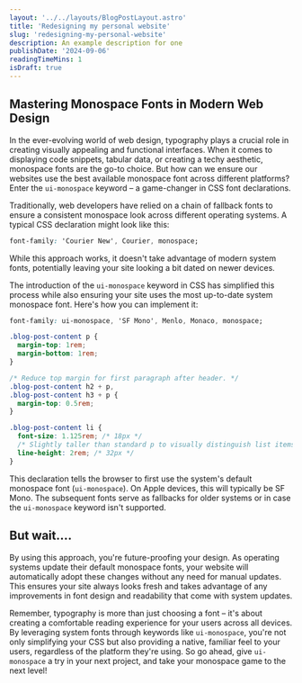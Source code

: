 ```yaml
---
layout: '../../layouts/BlogPostLayout.astro'
title: 'Redesigning my personal website'
slug: 'redesigning-my-personal-website'
description: An example description for one
publishDate: '2024-09-06'
readingTimeMins: 1
isDraft: true
---
```


## Mastering Monospace Fonts in Modern Web Design

In the ever-evolving world of web design, typography plays a crucial role in creating visually appealing and functional interfaces. When it comes to displaying code snippets, tabular data, or creating a techy aesthetic, monospace fonts are the go-to choice. But how can we ensure our websites use the best available monospace font across different platforms? Enter the `ui-monospace` keyword – a game-changer in CSS font declarations.

Traditionally, web developers have relied on a chain of fallback fonts to ensure a consistent monospace look across different operating systems. A typical CSS declaration might look like this:

```css
font-family: 'Courier New', Courier, monospace;
```

While this approach works, it doesn't take advantage of modern system fonts, potentially leaving your site looking a bit dated on newer devices.

The introduction of the `ui-monospace` keyword in CSS has simplified this process while also ensuring your site uses the most up-to-date system monospace font. Here's how you can implement it:

```css
font-family: ui-monospace, 'SF Mono', Menlo, Monaco, monospace;

.blog-post-content p {
  margin-top: 1rem;
  margin-bottom: 1rem;
}

/* Reduce top margin for first paragraph after header. */
.blog-post-content h2 + p,
.blog-post-content h3 + p {
  margin-top: 0.5rem;
}

.blog-post-content li {
  font-size: 1.125rem; /* 18px */
  /* Slightly taller than standard p to visually distinguish list items. */
  line-height: 2rem; /* 32px */
}
```

This declaration tells the browser to first use the system's default monospace font (`ui-monospace`). On Apple devices, this will typically be SF Mono. The subsequent fonts serve as fallbacks for older systems or in case the `ui-monospace` keyword isn't supported.

## But wait....

By using this approach, you're future-proofing your design. As operating systems update their default monospace fonts, your website will automatically adopt these changes without any need for manual updates. This ensures your site always looks fresh and takes advantage of any improvements in font design and readability that come with system updates.

Remember, typography is more than just choosing a font – it's about creating a comfortable reading experience for your users across all devices. By leveraging system fonts through keywords like `ui-monospace`, you're not only simplifying your CSS but also providing a native, familiar feel to your users, regardless of the platform they're using. So go ahead, give `ui-monospace` a try in your next project, and take your monospace game to the next level!
